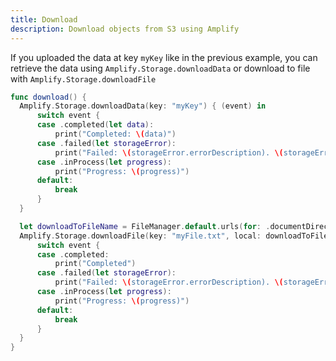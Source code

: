 ```yaml
---
title: Download
description: Download objects from S3 using Amplify
---
```


If you uploaded the data at key `myKey` like in the previous example, you can retrieve the data using `Amplify.Storage.downloadData` or download to file with `Amplify.Storage.downloadFile`

```swift
func download() {
  Amplify.Storage.downloadData(key: "myKey") { (event) in
      switch event {
      case .completed(let data):
          print("Completed: \(data)")
      case .failed(let storageError):
          print("Failed: \(storageError.errorDescription). \(storageError.recoverySuggestion)")
      case .inProcess(let progress):
          print("Progress: \(progress)")
      default:
          break
      }
  }

  let downloadToFileName = FileManager.default.urls(for: .documentDirectory, in: .userDomainMask)[0].appendingPathComponent("myFile.txt")
  Amplify.Storage.downloadFile(key: "myFile.txt", local: downloadToFileName) { (event) in
      switch event {
      case .completed:
          print("Completed")
      case .failed(let storageError):
          print("Failed: \(storageError.errorDescription). \(storageError.recoverySuggestion)")
      case .inProcess(let progress):
          print("Progress: \(progress)")
      default:
          break
      }
  }
}
```